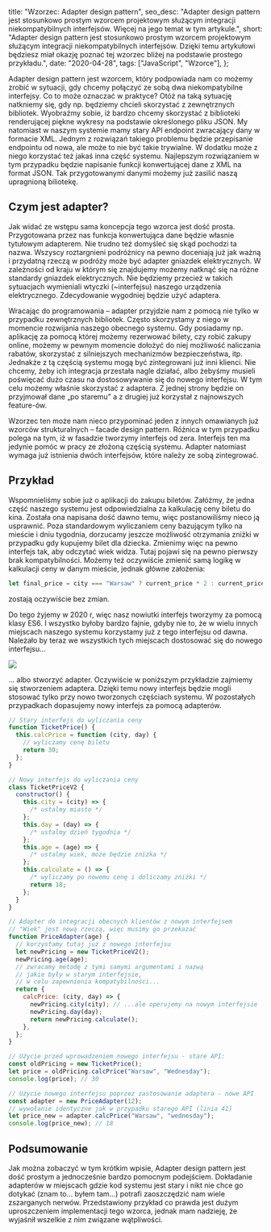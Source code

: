 
  title: "Wzorzec: Adapter design pattern",
  seo_desc:
    "Adapter design pattern jest stosunkowo prostym wzorcem projektowym służącym integracji niekompatybilnych interfejsów. Więcej na jego temat w tym artykule.",
  short:
    "Adapter design pattern jest stosunkowo prostym wzorcem projektowym służącym integracji niekompatybilnych interfejsów. Dzięki temu artykułowi będziesz miał okazję poznać tej wzorzec bliżej na podstawie prostego przykładu.",
  date: "2020-04-28",
  tags: ["JavaScript", "Wzorce"],
};

Adapter design pattern jest wzorcem, który podpowiada nam co możemy zrobić w sytuacji, gdy chcemy połączyć ze sobą dwa niekompatybilne interfejsy. Co to może oznaczać w praktyce? Otóż na taką sytuację natkniemy się, gdy np. będziemy chcieli skorzystać z zewnętrznych bibliotek. Wyobraźmy sobie, iż bardzo chcemy skorzystać z biblioteki renderującej piękne wykresy na podstawie określonego pliku JSON. My natomiast w naszym systemie mamy stary API endpoint zwracający dany w formacie XML. Jednym z rozwiązań takiego problemu będzie przepisanie endpointu od nowa, ale może to nie być takie trywialne. W dodatku może z niego korzystać też jakaś inna część systemu. Najlepszym rozwiązaniem w tym przypadku będzie napisanie funkcji konwertującej dane z XML na format JSON. Tak przygotowanymi danymi możemy już zasilić naszą upragnioną biliotekę.

## Czym jest adapter?

Jak widać ze wstępu sama koncepcja tego wzorca jest dość prosta. Przygotowana przez nas funkcja konwertująca dane będzie własnie tytułowym adapterem. Nie trudno też domyśleć się skąd pochodzi ta nazwa. Wszyscy roztargnieni podróżnicy na pewno doceniają już jak ważną i przydatną rzeczą w podróży może być adapter gniazdek elektrycznych. W zależności od kraju w którym się znajdujemy możemy natknąć się na różne standardy gniazdek elektrycznych. Nie będziemy przecież w takich sytuacjach wymieniali wtyczki (~interfejsu) naszego urządzenia elektrycznego. Zdecydowanie wygodniej będzie użyć adaptera.

Wracając do programowania – adapter przyjdzie nam z pomocą nie tylko w przypadku zewnętrznych bibliotek. Często skorzystamy z niego w momencie rozwijania naszego obecnego systemu. Gdy posiadamy np. aplikację za pomocą której możemy rezerwować bilety, czy robić zakupy online, możemy w pewnym momencie dołożyć do niej możliwość naliczania rabatów, skorzystać z silniejszych mechanizmów bezpieczeństwa, itp. Jednakże z tą częścią systemu mogą być zintegrowani już inni klienci. Nie chcemy, żeby ich integracja przestała nagle działać, albo żebyśmy musieli poświęcać dużo czasu na dostosowywanie się do nowego interfejsu. W tym celu możemy właśnie skorzystać z adaptera. Z jednej strony będzie on przyjmował dane „po staremu” a z drugiej już korzystał z najnowszych feature-ów.

Wzorzec ten może nam nieco przypominać jeden z innych omawianych już wzorców strukturalnych – facade design pattern. Różnica w tym przypadku polega na tym, iż w fasadzie tworzymy interfejs od zera. Interfejs ten ma jedynie pomóc w pracy ze złożoną częścią systemu. Adapter natomiast wymaga już istnienia dwóch interfejsów, które należy ze sobą zintegrować.

## Przykład

Wspomnieliśmy sobie już o aplikacji do zakupu biletów. Załóżmy, że jedna część naszego systemu jest odpowiedzialna za kalkulację ceny biletu do kina. Została ona napisana dość dawno temu, więc postanowiliśmy nieco ją usprawnić. Poza standardowym wyliczaniem ceny bazującym tylko na mieście i dniu tygodnia, dorzucamy jeszcze możliwość otrzymania zniżki w przypadku gdy kupujemy bilet dla dziecka. Zmienimy więc na pewno interfejs tak, aby odczytać wiek widza. Tutaj pojawi się na pewno pierwszy brak kompatybilności. Możemy też oczywiście zmienić samą logikę w kalkulacji ceny w danym mieście, jednak główne założenia:

```js
let final_price = city === "Warsaw" ? current_price * 2 : current_price;
```

zostają oczywiście bez zmian.

Do tego żyjemy w 2020 r, więc nasz nowiutki interfejs tworzymy za pomocą klasy ES6. I wszystko byłoby bardzo fajnie, gdyby nie to, że w wielu innych miejscach naszego systemu korzystamy już z tego interfejsu od dawna. Należało by teraz we wszystkich tych miejscach dostosować się do nowego interfejsu…

<img src={refactor.src} width={400} />

… albo stworzyć adapter. Oczywiście w poniższym przykładzie zajmiemy się stworzeniem adaptera. Dzięki temu nowy interfejs będzie mogli stosować tylko przy nowo tworzonych częściach systemu. W pozostałych przypadkach dopasujemy nowy interfejs za pomocą adapterów.

```js
// Stary interfejs do wyliczania ceny
function TicketPrice() {
  this.calcPrice = function (city, day) {
    // wyliczamy cenę biletu
    return 30;
  };
}

// Nowy interfejs do wyliczania ceny
class TicketPriceV2 {
  constructor() {
    this.city = (city) => {
      /* ustalmy miasto */
    };
    this.day = (day) => {
      /* ustalmy dzień tygodnia */
    };
    this.age = (age) => {
      /* ustalmy wiek, może będzie zniżka */
    };
    this.calculate = () => {
      /* wyliczamy po nowemu cenę i doliczamy zniżki */
      return 18;
    };
  }
}

// Adapter do integracji obecnych klientów z nowym interfejsem
// "Wiek" jest nową rzeczą, więc musimy go przekazać
function PriceAdapter(age) {
  // korzystamy tutaj już z nowego interfejsu
  let newPricing = new TicketPriceV2();
  newPricing.age(age);
  // zwracamy metodę z tymi samymi argumentami i nazwą
  // jakie były w starym interfejsie,
  // w celu zapewnienia kompatybilności...
  return {
    calcPrice: (city, day) => {
      newPricing.city(city); // ...ale operujemy na nowym interfejsie
      newPricing.day(day);
      return newPricing.calculate();
    },
  };
}

// Użycie przed wprowadzeniem nowego interfejsu - stare API:
const oldPricing = new TicketPrice();
let price = oldPricing.calcPrice("Warsaw", "Wednesday");
console.log(price); // 30

// Użycie nowego interfejsu poprzez zastosowanie adaptera - nowe API
const adapter = new PriceAdapter(12);
// wywołanie identyczne jak w przypadku starego API (linia 41)
let price_new = adapter.calcPrice("Warsaw", "wednesday");
console.log(price_new); // 18
```

## Podsumowanie

Jak można zobaczyć w tym krótkim wpisie, Adapter design pattern jest dość prostym a jednocześnie bardzo pomocnym podejściem. Dokładanie adapterów w miejscach gdzie kod systemu jest stary i nikt nie chce go dotykać (znam to… byłem tam…) potrafi zaoszczędzić nam wiele zszarganych nerwów. Przedstawiony przykład co prawda jest dużym uproszczeniem implementacji tego wzorca, jednak mam nadzieję, że wyjaśnił wszelkie z nim związane wątpliwości.
